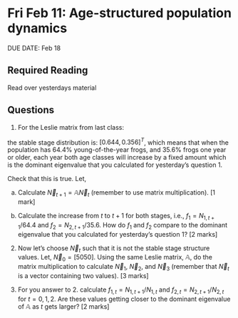 # Fri Feb 11: Age-structured population dynamics

DUE DATE: Feb 18

## Required Reading
Read over yesterdays material

## Questions

1. For the Leslie matrix from last class:

\begin{equation}
\mathbb{A}=
\left[
\begin{array}{cc}
0 & 2\\
0.5 & 0.2\\
\end{array}
\right]
\end{equation}

the stable stage distribution is: $[0.644, 0.356]^T$, which means that when the population has 64.4% young-of-the-year frogs, and 35.6% frogs one year or older, each year both age classes will increase by a fixed amount which is the dominant eigenvalue that you calculated for yesterday's question 1.

Check that this is true. Let,

\begin{equation}
\vec{N}_t = 
\left[
\begin{array}{c}
64.4\\
35.6\\
\end{array}
\right].
\end{equation}

a. Calculate $\vec{N}_{t+1} = \mathbb{A}\vec{N}_{t}$ (remember to use matrix multiplication). [1 mark]

b. Calculate the increase from $t$ to $t+1$ for both stages, i.e., $f_1 = N_{1,t+1}/64.4$ and $f_2 = N_{2,t+1}/35.6$. How do $f_1$ and $f_2$ compare to the dominant eigenvalue that you calculated for yesterday's question 1? [2 marks]

2. Now let's choose $\vec{N}_t$ such that it is not the stable stage structure values. Let, $\vec{N}_0 = [50 50]$. Using the same Leslie matrix, $\mathbb{A}$, do the matrix multiplication to calculate $\vec{N}_1$, $\vec{N}_2$, and $\vec{N}_3$ (remember that $\vec{N}_t$ is a vector containing two values). [3 marks]

3. For you answer to 2. calculate $f_{1,t} = N_{1,t+1}/N_{1,t}$ and $f_{2,t} = N_{2,t+1}/N_{2,t}$ for $t=0,1,2$. Are these values getting closer to the dominant eigenvalue of $\mathbb{A}$ as $t$ gets larger? [2 marks]
